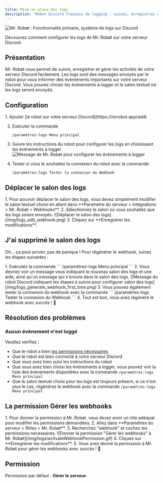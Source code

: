 ```yaml
---
title: Mise en place des logs
description: "Robot Discord français de logging : suivez, enregistrez et gérez les activités de votre serveur Discord facilement avec le bot Mr. Robøt. Logs sur Discord."
---
```


![Mr. Robøt : Fonctionnalité primaire, système de logs sur Discord](https://mrrobot.app/img/main_features/logs.png)

<Aside type="tip" title="Nouvelle commande !">
  Découvrez comment configurer les logs de Mr. Robøt sur votre serveur Discord.
</Aside>

## Présentation

Mr. Robøt vous permet de suivre, enregistrer et gérer les activités de votre serveur Discord facilement.
Les logs sont des messages envoyés par le robot pour vous informer des évènements importants sur votre serveur Discord.
Vous pouvez choisir les évènements à logger et le salon textuel où les logs seront envoyés.

## Configuration
<Steps>
1. Ajouter [le robot sur votre serveur Discord](https://mrrobot.app/add)

2. Exécuter la commande
    ```
    /paramètres-logs Menu principal
    ```

3. Suivre les instructions du robot pour configurer les logs en choisissant les évènements à logger
    ![Message de Mr. Robøt pour configurer les évènements à logger](/img/logs-add-remove-events.png)

4. Tester si vous le souhaitez la connexion du robot avec la commande
    ```
    /paramètres-logs Tester la connexion du Webhook
    ```
</Steps>

## Déplacer le salon des logs

<Steps>
  1. Pour pouvoir déplacer le salon des logs, vous devez simplement modifier le salon textuel choisi en allant dans **Paramètre du serveur > Intégrations > Mr. Robøt > Webhooks**.
  2. Sélectionnez le salon où vous souhaitez que les logs soient envoyés.
     ![Déplacer le salon des logs](/img/logs_edit_webhook.png)
  3. Cliquez sur **Enregistrer les modifications**.
</Steps>


## J'ai supprimé le salon des logs

Oh... ça peut arriver, pas de panique ! Pour régénérer le webhook, suivez les étapes suivantes :

<Steps>
  1. Exécutez la commande
      ```
      /paramètres-logs Menu principal
      ```
  2. Vous devriez voir un message vous indiquant le nouveau salon des logs et une aide, ainsi qu'un message qui s'envoie dans le salon des logs.
     ![Message du robot Discord indiquant les étapes à suivre pour configurer salon des logs](/img/logs_generate_webhook_first_time.png)
  3. Vous pouvez également tester la connexion du webhook avec la commande
      ```
      /paramètres-logs Tester la connexion du Webhook
      ```
  4. Tout est bon, vous avez régénéré le webhook avec succès ! 🎉
</Steps>

## Résolution des problèmes

### Aucun évènement n'est loggé

Veuillez vérifiez :
- Que le robot a bien [les permissions nécessaires](#la-permission-gérer-les-webhooks)
- Que le robot est bien connecté à votre serveur Discord
- Que vous avez bien suivi les instructions du robot
- Que vous avez bien choisi les évènements à logger, vous pouvez voir la liste des évènements disponibles avec la commande `/paramètres-logs Menu principal`
- Que le salon textuel choisi pour les logs est toujours présent, si ce n'est plus le cas, régénérez le webhook avec la commande `/paramètres-logs Menu principal`

## La permission Gérer les webhooks

<Steps>
  1. Pour donner la permission à Mr. Robøt, vous devez avoir un rôle adéquat pour modifier les permissions demandées.
  2. Allez dans **Paramètres du serveur > Rôles > Mr. Robøt**.
  3. Recherchez "webhook" et cochez les permissions nécessaires.
     ![Donner la permission "Gérer les webhooks" à Mr. Robøt](/img/logs/activateWebhookPermission.gif)
  4. Cliquez sur **Enregistrer les modifications**.
  5. Vous avez donné la permission à Mr. Robøt pour gérer les webhooks avec succès ! 🎉
</Steps>

## Permission

Permission par défaut : **Gérer le serveur**.
